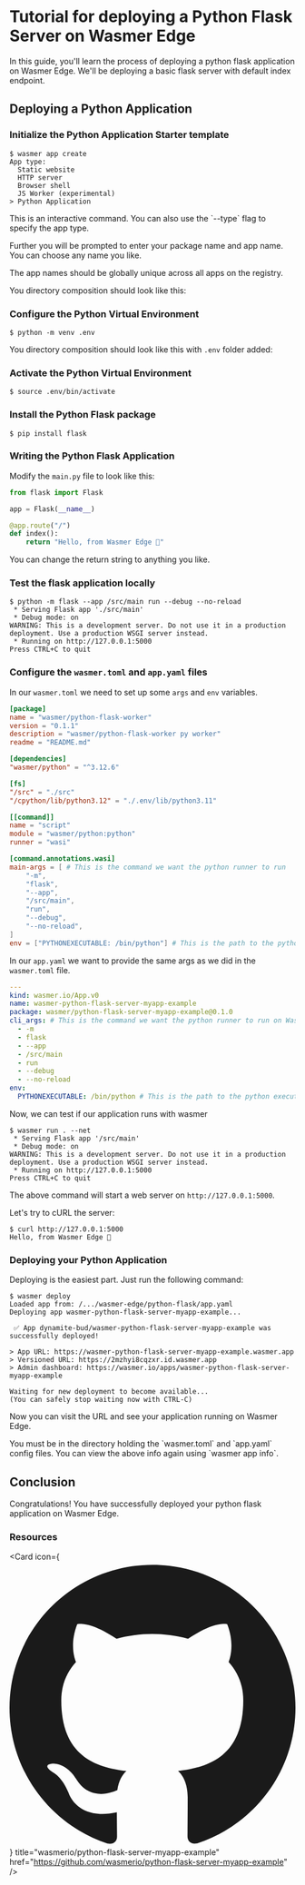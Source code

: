 
# Tutorial for deploying a Python Flask Server on Wasmer Edge

In this guide, you'll learn the process of deploying a python flask application on Wasmer Edge.
We'll be deploying a basic flask server with default index endpoint.

## Deploying a Python Application

<Steps>

<Install />

<CliVersionCallout />

<Login />

### Initialize the Python Application Starter template

```shell copy
$ wasmer app create
App type:
  Static website
  HTTP server
  Browser shell
  JS Worker (experimental)
> Python Application
```

<Callout type="info" emoji="ℹ️">
  This is an interactive command. You can also use the `--type` flag to specify
  the app type.
</Callout>

Further you will be prompted to enter your package name and app name. You can choose any name you like.

<Callout type="warning" emoji="🚧">
  The app names should be globally unique across all apps on the registry.
</Callout>

You directory composition should look like this:

<FileTree>
  <FileTree.Folder name="src" defaultOpen>
    <FileTree.File name="main.py" />
  </FileTree.Folder>
  <FileTree.File name="wasmer.toml" />
  <FileTree.File name="app.yaml" />
</FileTree>

### Configure the Python Virtual Environment

```shell copy
$ python -m venv .env
```

You directory composition should look like this with `.env` folder added:

<FileTree>
  <FileTree.Folder name=".env" />
  <FileTree.Folder name="src" defaultOpen>
    <FileTree.File name="main.py" />
  </FileTree.Folder>
  <FileTree.File name="wasmer.toml" />
  <FileTree.File name="app.yaml" />
</FileTree>

### Activate the Python Virtual Environment

```shell copy
$ source .env/bin/activate
```

### Install the Python Flask package

```shell copy
$ pip install flask
```

### Writing the Python Flask Application

Modify the `main.py` file to look like this:

```python
from flask import Flask

app = Flask(__name__)

@app.route("/")
def index():
    return "Hello, from Wasmer Edge 🚀"
```

You can change the return string to anything you like.

### Test the flask application locally

```shell copy
$ python -m flask --app /src/main run --debug --no-reload
 * Serving Flask app './src/main'
 * Debug mode: on
WARNING: This is a development server. Do not use it in a production deployment. Use a production WSGI server instead.
 * Running on http://127.0.0.1:5000
Press CTRL+C to quit
```

### Configure the `wasmer.toml` and `app.yaml` files

In our `wasmer.toml` we need to set up some `args` and `env` variables.

```toml
[package]
name = "wasmer/python-flask-worker"
version = "0.1.1"
description = "wasmer/python-flask-worker py worker"
readme = "README.md"

[dependencies]
"wasmer/python" = "^3.12.6"

[fs]
"/src" = "./src"
"/cpython/lib/python3.12" = "./.env/lib/python3.11"

[[command]]
name = "script"
module = "wasmer/python:python"
runner = "wasi"

[command.annotations.wasi]
main-args = [ # This is the command we want the python runner to run
    "-m",
    "flask",
    "--app",
    "/src/main",
    "run",
    "--debug",
    "--no-reload",
]
env = ["PYTHONEXECUTABLE: /bin/python"] # This is the path to the python executable
```

In our `app.yaml` we want to provide the same args as we did in the `wasmer.toml` file.

```yaml
---
kind: wasmer.io/App.v0
name: wasmer-python-flask-server-myapp-example
package: wasmer/python-flask-server-myapp-example@0.1.0
cli_args: # This is the command we want the python runner to run on Wasmer Edge
  - -m
  - flask
  - --app
  - /src/main
  - run
  - --debug
  - --no-reload
env:
  PYTHONEXECUTABLE: /bin/python # This is the path to the python executable
```

Now, we can test if our application runs with wasmer

```shell copy
$ wasmer run . --net
 * Serving Flask app '/src/main'
 * Debug mode: on
WARNING: This is a development server. Do not use it in a production deployment. Use a production WSGI server instead.
 * Running on http://127.0.0.1:5000
Press CTRL+C to quit
```

The above command will start a web server on `http://127.0.0.1:5000`.

Let's try to cURL the server:

```shell copy
$ curl http://127.0.0.1:5000
Hello, from Wasmer Edge 🚀
```

### Deploying your Python Application

Deploying is the easiest part. Just run the following command:

```shell copy
$ wasmer deploy
Loaded app from: /.../wasmer-edge/python-flask/app.yaml
Deploying app wasmer-python-flask-server-myapp-example...

 ✅ App dynamite-bud/wasmer-python-flask-server-myapp-example was successfully deployed!

> App URL: https://wasmer-python-flask-server-myapp-example.wasmer.app
> Versioned URL: https://2mzhyi8cqzxr.id.wasmer.app
> Admin dashboard: https://wasmer.io/apps/wasmer-python-flask-server-myapp-example

Waiting for new deployment to become available...
(You can safely stop waiting now with CTRL-C)
```

Now you can visit the URL and see your application running on Wasmer Edge.

<Callout type="info" emoji="ℹ️">
  You must be in the directory holding the `wasmer.toml` and `app.yaml` config
  files.
</Callout>

<Callout type="transparent" emoji="💁">
  You can view the above info again using `wasmer app info`.
</Callout>

</Steps>

## Conclusion

Congratulations! You have successfully deployed your python flask application on Wasmer Edge.

### Resources

<Card
  icon={
    <svg viewBox="0 0 24 24" className=" transform scale-[120%] mr-2">
      <path
        fill="currentColor"
        d="M12 .297c-6.63 0-12 5.373-12 12 0 5.303 3.438 9.8 8.205 11.385.6.113.82-.258.82-.577 0-.285-.01-1.04-.015-2.04-3.338.724-4.042-1.61-4.042-1.61C4.422 18.07 3.633 17.7 3.633 17.7c-1.087-.744.084-.729.084-.729 1.205.084 1.838 1.236 1.838 1.236 1.07 1.835 2.809 1.305 3.495.998.108-.776.417-1.305.76-1.605-2.665-.3-5.466-1.332-5.466-5.93 0-1.31.465-2.38 1.235-3.22-.135-.303-.54-1.523.105-3.176 0 0 1.005-.322 3.3 1.23.96-.267 1.98-.399 3-.405 1.02.006 2.04.138 3 .405 2.28-1.552 3.285-1.23 3.285-1.23.645 1.653.24 2.873.12 3.176.765.84 1.23 1.91 1.23 3.22 0 4.61-2.805 5.625-5.475 5.92.42.36.81 1.096.81 2.22 0 1.606-.015 2.896-.015 3.286 0 .315.21.69.825.57C20.565 22.092 24 17.592 24 12.297c0-6.627-5.373-12-12-12"
      />
    </svg>
  }
  title="wasmerio/python-flask-server-myapp-example"
  href="https://github.com/wasmerio/python-flask-server-myapp-example"
/>
